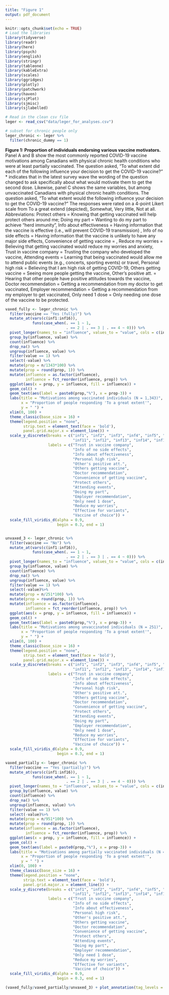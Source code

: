 ```yaml
---
title: "Figure 1"
output: pdf_document
---
```

```r
knitr::opts_chunk$set(echo = TRUE)
# Load the libraries
library(tidyverse)
library(readr)
library(here)
library(psych)
library(english)
library(stringr)
library(tableone)
library(kableExtra)
library(scales)
library(ggridges)
library(plotly)
library(patchwork)
library(haven)
library(sjPlot)
library(sjmisc)
library(sjlabelled)
```

```r
# Read in the clean csv file
leger <- read_csv("data/leger_for_analyses.csv")

# subset for chronic people only
leger_chronic <- leger %>%
  filter(chronic_dummy == 1)
```

**Figure 1: Proportion of individuals endorsing various vaccine motivators.** 
Panel A and B show the most commonly reported COVID-19 vaccine motivations among Canadians with physical chronic health conditions who were at least partially vaccinated. The question asked, “To what extent did each of the following influence your decision to get the COVID-19 vaccine?” * indicates that in the latest survey wave the wording of the question changed to ask specifically about what would motivate them to get the second dose. Likewise, panel C shows the same variables, but among unvaccinated Canadians with physical chronic health conditions. The question asked, “To what extent would the following influence your decision to get the COVID-19 vaccine?” The responses were rated on a 4-point Likert scale from To a great extend (depicted), Somewhat, Very little, Not at all.
Abbreviations: Protect others = Knowing that getting vaccinated will help protect others around me; Doing my part = Wanting to do my part to achieve "herd immunity", Info about effectiveness = Having information that the vaccine is effective (i.e., will prevent COVID-19 transmission) , Info of no side effects = Having information that the vaccine is unlikely to have any major side effects, Convenience of getting vaccine = , Reduce my worries = Believing that getting vaccinated would reduce my worries and anxiety, Trust in vaccine company = Trusting the company who developed the vaccine, Attending events = Learning that being vaccinated would allow me to attend public events (e.g., concerts, sporting events) or travel, Personal high risk = Believing that I am high risk of getting COVID-19, Others getting vaccine = Seeing more people getting the vaccine, Other’s positive att. = Hearing that other people have positive attitudes towards the vaccine, Doctor recommendation = Getting a recommendation from my doctor to get vaccinated, Employer recommendation = Getting a recommendation from my employer to get vaccinated, Only need 1 dose = Only needing one dose of the vaccine to be protected.


```r

vaxed_fully <- leger_chronic %>%
  filter(vaccine == "Yes (fully)") %>%
  mutate_at(vars(c(inf1:inf16)), 
            funs(case_when(. == 1 ~ 1,
                           . == 2 | . == 3 | . == 4 ~ 0))) %>%
  pivot_longer(names_to = "influence", values_to = "value", cols = c(inf1:inf16)) %>%
  group_by(influence, value) %>%
  count(influence) %>%
  drop_na() %>%
  ungroup(influence, value) %>%
  filter(value == 1) %>%
  select(-value) %>%
  mutate(prop = n/1343*100) %>%
  mutate(prop = round(prop, 1)) %>%
  mutate(influence = as.factor(influence),
         influence = fct_reorder(influence, prop)) %>%
  ggplot(aes(x = prop, y = influence, fill = influence)) + 
  geom_col() + 
  geom_text(aes(label = paste0(prop,"%"), x = prop-3)) +
  labs(title = "Motivations among vaccinated individuals (N = 1,343)", 
       x = "Proportion of people responding 'To a great extent'",
       y = " ") + 
  xlim(0, 100) +
  theme_classic(base_size = 16) +
  theme(legend.position = "none",
        strip.text = element_text(face = 'bold'),
        panel.grid.major.x = element_line()) +
  scale_y_discrete(breaks = c("inf1", "inf2", "inf3", "inf4", "inf5", "inf6", "inf7", "inf10",
                              "inf11", "inf12", "inf13", "inf14", "inf15", "inf16", "inf17", "inf18"),
                   labels = c("Trust in vaccine company",
                              "Info of no side effects",
                              "Info about effectiveness",
                              "Personal high risk",
                              "Other's positive att.",
                              "Others getting vaccine",
                              "Doctor recommendation",
                              "Convenience of getting vaccine",
                              "Protect others",
                              "Attending events",
                              "Doing my part",
                              "Employer recommendation",
                              "Only need 1 dose",
                              "Reduce my worries",
                              "Effective for variants",
                              "Vaccine of choice")) +
  scale_fill_viridis_d(alpha = 0.9,
                       begin = 0.3, end = 1)


unvaxed_3 <- leger_chronic %>%
  filter(vaccine == "No") %>%
  mutate_at(vars(c(inf1:inf16)), 
            funs(case_when(. == 1 ~ 1,
                           . == 2 | . == 3 | . == 4 ~ 0))) %>%
  pivot_longer(names_to = "influence", values_to = "value", cols = c(inf1:inf16)) %>%
  group_by(influence, value) %>%
  count(influence) %>%
  drop_na() %>%
  ungroup(influence, value) %>%
  filter(value == 1) %>%
  select(-value)%>%
  mutate(prop = n/251*100) %>%
  mutate(prop = round(prop, 1)) %>%
  mutate(influence = as.factor(influence),
         influence = fct_reorder(influence, prop)) %>%
  ggplot(aes(x = prop, y = influence, fill = influence)) + 
  geom_col() + 
  geom_text(aes(label = paste0(prop,"%"), x = prop-3)) +
  labs(title = "Motivations among unvaccinated individuals (N = 251)", 
       x = "Proportion of people responding 'To a great extent'",
       y = " ") + 
  xlim(0, 100) +
  theme_classic(base_size = 16) +
  theme(legend.position = "none",
        strip.text = element_text(face = 'bold'),
        panel.grid.major.x = element_line()) +
  scale_y_discrete(breaks = c("inf1", "inf2", "inf3", "inf4", "inf5", "inf6", "inf7", "inf10",
                              "inf11", "inf12", "inf13", "inf14", "inf15", "inf16", "inf17", "inf18"),
                   labels = c("Trust in vaccine company",
                              "Info of no side effects",
                              "Info about effectiveness",
                              "Personal high risk",
                              "Other's positive att.",
                              "Others getting vaccine",
                              "Doctor recommendation",
                              "Convenience of getting vaccine",
                              "Protect others",
                              "Attending events",
                              "Doing my part",
                              "Employer recommendation",
                              "Only need 1 dose",
                              "Reduce my worries",
                              "Effective for variants",
                              "Vaccine of choice")) +
  scale_fill_viridis_d(alpha = 0.9,
                       begin = 0.3, end = 1)

vaxed_partially <- leger_chronic %>%
  filter(vaccine == "Yes (partially)") %>%
  mutate_at(vars(c(inf1:inf16)), 
            funs(case_when(. == 1 ~ 1,
                           . == 2 | . == 3 | . == 4 ~ 0))) %>%
  pivot_longer(names_to = "influence", values_to = "value", cols = c(inf1:inf16)) %>%
  group_by(influence, value) %>%
  count(influence) %>%
  drop_na() %>%
  ungroup(influence, value) %>%
  filter(value == 1) %>%
  select(-value)%>%
  mutate(prop = n/951*100) %>%
  mutate(prop = round(prop, 1)) %>%
  mutate(influence = as.factor(influence),
         influence = fct_reorder(influence, prop)) %>%
  ggplot(aes(x = prop, y = influence, fill = influence)) + 
  geom_col() + 
  geom_text(aes(label = paste0(prop,"%"), x = prop-3)) +
  labs(title = "Motivations among partially vaccinated individuals (N = 951)*", 
       x = "Proportion of people responding 'To a great extent'",
       y = " ") + 
  xlim(0, 100) +
  theme_classic(base_size = 16) +
  theme(legend.position = "none",
        strip.text = element_text(face = 'bold'),
        panel.grid.major.x = element_line()) +
  scale_y_discrete(breaks = c("inf1", "inf2", "inf3", "inf4", "inf5", "inf6", "inf7", "inf10",
                              "inf11", "inf12", "inf13", "inf14", "inf15", "inf16", "inf17", "inf18"),
                   labels = c("Trust in vaccine company",
                              "Info of no side effects",
                              "Info about effectiveness",
                              "Personal high risk",
                              "Other's positive att.",
                              "Others getting vaccine",
                              "Doctor recommendation",
                              "Convenience of getting vaccine",
                              "Protect others",
                              "Attending events",
                              "Doing my part",
                              "Employer recommendation",
                              "Only need 1 dose",
                              "Reduce my worries",
                              "Effective for variants",
                              "Vaccine of choice")) +
  scale_fill_viridis_d(alpha = 0.9,
                       begin = 0.3, end = 1)

(vaxed_fully/vaxed_partially/unvaxed_3) + plot_annotation(tag_levels = 'A')
```

